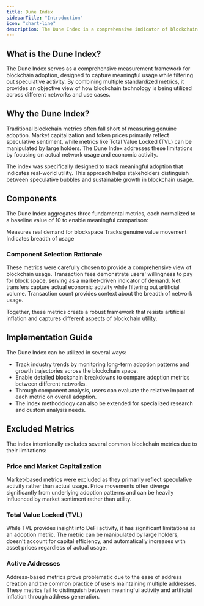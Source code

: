 ```yaml
---
title: Dune Index
sidebarTitle: "Introduction"
icon: "chart-line"
description: The Dune Index is a comprehensive indicator of blockchain adoption across the industry.
---
```


## What is the Dune Index?

The Dune Index serves as a comprehensive measurement framework for blockchain adoption, designed to capture meaningful usage while filtering out speculative activity. By combining multiple standardized metrics, it provides an objective view of how blockchain technology is being utilized across different networks and use cases.

## Why the Dune Index?

Traditional blockchain metrics often fall short of measuring genuine adoption. Market capitalization and token prices primarily reflect speculative sentiment, while metrics like Total Value Locked (TVL) can be manipulated by large holders. The Dune Index addresses these limitations by focusing on actual network usage and economic activity.

The index was specifically designed to track meaningful adoption that indicates real-world utility. This approach helps stakeholders distinguish between speculative bubbles and sustainable growth in blockchain usage.

## Components

The Dune Index aggregates three fundamental metrics, each normalized to a baseline value of 10 to enable meaningful comparison:

<CardGroup cols={3}>
  <Card title="Transaction Fees" icon="money-bill" href="/data-catalog/dune-index/transaction-fees">
    Measures real demand for blockspace
  </Card>
  <Card title="Net USD Transferred" icon="money-bill-transfer" href="/data-catalog/dune-index/net-transfers">
    Tracks genuine value movement
  </Card>
  <Card title="Transactions" icon="arrow-right-arrow-left" href="/data-catalog/dune-index/transactions">
    Indicates breadth of usage
  </Card>
</CardGroup>

### Component Selection Rationale

These metrics were carefully chosen to provide a comprehensive view of blockchain usage. Transaction fees demonstrate users' willingness to pay for block space, serving as a market-driven indicator of demand. Net transfers capture actual economic activity while filtering out artificial volume. Transaction count provides context about the breadth of network usage.

Together, these metrics create a robust framework that resists artificial inflation and captures different aspects of blockchain utility.

## Implementation Guide

The Dune Index can be utilized in several ways:

- Track industry trends by monitoring long-term adoption patterns and growth trajectories across the blockchain space.
- Enable detailed blockchain breakdowns to compare adoption metrics between different networks.
- Through component analysis, users can evaluate the relative impact of each metric on overall adoption.
- The index methodology can also be extended for specialized research and custom analysis needs.

## Excluded Metrics

The index intentionally excludes several common blockchain metrics due to their limitations:

### Price and Market Capitalization
Market-based metrics were excluded as they primarily reflect speculative activity rather than actual usage. Price movements often diverge significantly from underlying adoption patterns and can be heavily influenced by market sentiment rather than utility.

### Total Value Locked (TVL)
While TVL provides insight into DeFi activity, it has significant limitations as an adoption metric. The metric can be manipulated by large holders, doesn't account for capital efficiency, and automatically increases with asset prices regardless of actual usage.

### Active Addresses
Address-based metrics prove problematic due to the ease of address creation and the common practice of users maintaining multiple addresses. These metrics fail to distinguish between meaningful activity and artificial inflation through address generation.
